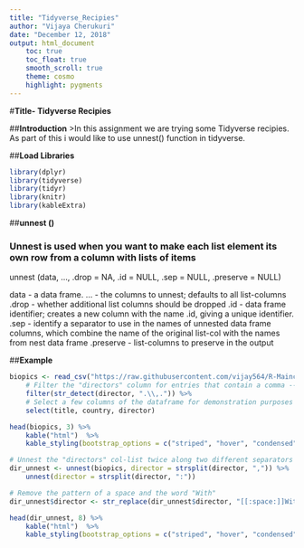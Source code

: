 ```yaml
---
title: "Tidyverse_Recipies"
author: "Vijaya Cherukuri"
date: "December 12, 2018"
output: html_document
    toc: true
    toc_float: true
    smooth_scroll: true
    theme: cosmo
    highlight: pygments
---
```


#**Title- Tidyverse Recipies**

##**Introduction**
>In this assignment we are trying some Tidyverse recipies. As part of this i would like to use unnest() function in tidyverse. 

##**Load Libraries**
```r
library(dplyr)
library(tidyverse)
library(tidyr)
library(knitr)
library(kableExtra)
```

##**unnest ()**

### Unnest is used when you want to make each list element its own row from a column with lists of items
unnest (data, ..., .drop = NA, .id = NULL, .sep = NULL, .preserve = NULL)

data - a data frame.
... - the columns to unnest; defaults to all list-columns
.drop - whether additional list columns should be dropped
.id - data frame identifier; creates a new column with the name .id, giving a unique identifier.
.sep - identify a separator to use in the names of unnested data frame columns, which combine the name of the original list-col with the names from nest data frame
.preserve - list-columns to preserve in the output

##**Example**

```r
biopics <- read_csv("https://raw.githubusercontent.com/vijay564/R-Maincode/master/tidyverse_recipies.csv") %>% 
    # Filter the "directors" column for entries that contain a comma -- that have more than one name
    filter(str_detect(director, ".\\,.")) %>%
    # Select a few columns of the dataframe for demonstration purposes
    select(title, country, director)           

head(biopics, 3) %>% 
    kable("html")  %>% 
    kable_styling(bootstrap_options = c("striped", "hover", "condensed", "responsive"))

# Unnest the "directors" col-list twice along two different separators
dir_unnest <- unnest(biopics, director = strsplit(director, ",")) %>% 
    unnest(director = strsplit(director, ":"))

# Remove the pattern of a space and the word "With"            
dir_unnest$director <- str_replace(dir_unnest$director, "[[:space:]]With", "")

head(dir_unnest, 8) %>% 
    kable("html")  %>% 
    kable_styling(bootstrap_options = c("striped", "hover", "condensed", "responsive"))

```
